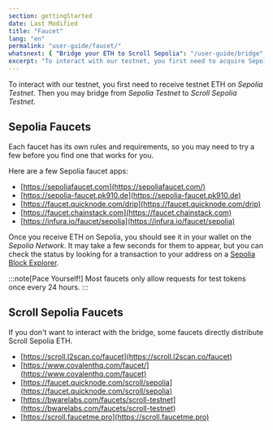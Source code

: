 ```yaml
---
section: gettingStarted
date: Last Modified
title: "Faucet"
lang: "en"
permalink: "user-guide/faucet/"
whatsnext: { "Bridge your ETH to Scroll Sepolia": "/user-guide/bridge" }
excerpt: "To interact with our testnet, you first need to acquire Sepolia ETH. There are a few Sepolia faucet apps to get you started."
---
```


To interact with our testnet, you first need to receive testnet ETH on _Sepolia Testnet_. Then you may bridge from _Sepolia Testnet_ to _Scroll Sepolia Testnet_.

## Sepolia Faucets

Each faucet has its own rules and requirements, so you may need to try a few before you find one that works for you.

Here are a few Sepolia faucet apps:

- [https://sepoliafaucet.com](https://sepoliafaucet.com/)
- [https://sepolia-faucet.pk910.de](https://sepolia-faucet.pk910.de)
- [https://faucet.quicknode.com/drip](https://faucet.quicknode.com/drip)
- [https://faucet.chainstack.com](https://faucet.chainstack.com)
- [https://infura.io/faucet/sepolia](https://infura.io/faucet/sepolia)

Once you receive ETH on Sepolia, you should see it in your wallet on the _Sepolia Network_. It may take a few seconds for them to appear, but you can check the status by looking for a transaction to your address on a [Sepolia Block Explorer](https://sepolia.etherscan.io/).

:::note[Pace Yourself!]
Most faucets only allow requests for test tokens once every 24 hours.
:::

## Scroll Sepolia Faucets

If you don't want to interact with the bridge, some faucets directly distribute Scroll Sepolia ETH.

- [https://scroll.l2scan.co/faucet](https://scroll.l2scan.co/faucet)
- [https://www.covalenthq.com/faucet/](https://www.covalenthq.com/faucet)
- [https://faucet.quicknode.com/scroll/sepolia](https://faucet.quicknode.com/scroll/sepolia)
- [https://bwarelabs.com/faucets/scroll-testnet](https://bwarelabs.com/faucets/scroll-testnet)
- [https://scroll.faucetme.pro](https://scroll.faucetme.pro)
